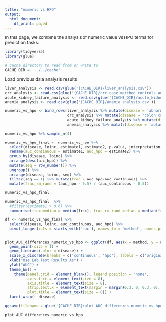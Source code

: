 ```yaml
---
title: "numeric vs HPO"
output:
  html_document:
    df_print: paged
---
```


In this page, we combine the analysis of numeric value vs HPO terms for prediction tasks. 

```r
library(tidyverse)
library(glue)

# cache directory to read from or write to
CACHE_DIR = '../../cache'
```

Load previous data analysis results
```r
liver_analysis <- read.csv(glue('{CACHE_DIR}/liver_analysis.csv'))
crc_analysis <- read.csv(glue('{CACHE_DIR}/crc_case_matched_controls_analysis.csv'))
acute_kidney_failure_analysis <- read.csv(glue('{CACHE_DIR}/acute_kidney_failure_analysis.csv'))
anemia_analysis <- read.csv(glue('{CACHE_DIR}/anemia_analysis.csv'))
```

```r
numeric_vs_hpo <- bind_rows(liver_analysis %>% mutate(disease = 'abnormal liver function'),
                            crc_analysis %>% mutate(disease = 'colon cancer'), 
                            acute_kidney_failure_analysis %>% mutate(disease = 'acute kidney failure'), 
                            anemia_analysis %>% mutate(disease = 'aplastic anemia'))

numeric_vs_hpo %>% sample_n(4)

numeric_vs_hpo_final <- numeric_vs_hpo %>% 
  select(disease, loinc, estimate1, estimate2, p.value, interpretation, hpotermid) %>% 
  rename(auc_continuous = estimate1, auc_hpo = estimate2) %>% 
  group_by(disease, loinc) %>% 
  arrange(desc(auc_hpo)) %>% 
  mutate(seq = row_number()) %>% 
  ungroup() %>% 
  arrange(disease, loinc, seq) %>% 
  filter(seq == 1) %>% mutate(frac = auc_hpo/auc_continuous) %>% 
  mutate(frac_rm_rand = (auc_hpo - 0.5) / (auc_continuous - 0.5))

numeric_vs_hpo_final
```
```r
numeric_vs_hpo_final  %>% 
  #filter(estimate1 > 0.6) %>%
  summarise(frac_median = median(frac), frac_rm_rand_median = median(frac_rm_rand))
```
```r
df <- numeric_vs_hpo_final %>% 
  select(disease, loinc, auc_continuous, auc_hpo) %>% 
  pivot_longer(cols = starts_with('auc'), names_to = 'method', names_prefix = 'auc_', values_to = 'auc')


plot_AUC_differences_numeric_vs_hpo <- ggplot(df, aes(x = method, y = auc, group = interaction(disease, loinc))) + 
  geom_point(size = 1) +
  geom_line(aes(color = disease)) +
  scale_x_discrete(breaks = c('continuous', 'hpo'), labels = c('original numeric value', 'transformed to HPO')) +
  xlab("Use Lab Test Results As") +
  ylab("AUC") +
  theme_bw() + 
    theme(panel.grid = element_blank(), legend.position = 'none',
          axis.text = element_text(size = 8),
          axis.title = element_text(size = 8), 
          strip.text.x = element_text(margin = margin(0.3, 0, 0.3, 0), size = 5),
          plot.title = element_text(size = 8)) +
  facet_wrap(~ disease)

ggsave(filename = glue('{CACHE_DIR}/plot_AUC_differences_numeric_vs_hpo.pdf'), width = 6, height = 6)

plot_AUC_differences_numeric_vs_hpo
```

